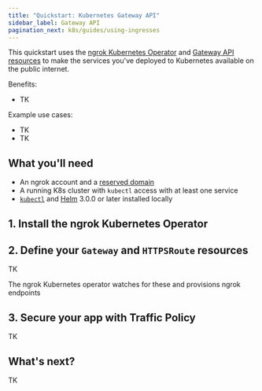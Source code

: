 ```yaml
---
title: "Quickstart: Kubernetes Gateway API"
sidebar_label: Gateway API
pagination_next: k8s/guides/using-ingresses
---
```




This quickstart uses the [ngrok Kubernetes Operator](/docs/k8s) and [Gateway API
resources](https://gateway-api.sigs.k8s.io/) to make the services you've
deployed to Kubernetes available on the public internet.

Benefits:

- TK

Example use cases:

- TK
- TK

## What you'll need

- An ngrok account and a [reserved domain](https://dashboard.ngrok.com/domains)
- A running K8s cluster with `kubectl` access with at least one service
- [`kubectl`](https://kubernetes.io/docs/reference/kubectl/) and
  [Helm](https://helm.sh/docs/intro/install/) 3.0.0 or later installed locally

## 1. Install the ngrok Kubernetes Operator

<K8sSetup />
<K8sGWAPI />
<K8sInstall />

## 2. Define your `Gateway` and `HTTPSRoute` resources

TK

The ngrok Kubernetes operator watches for these and provisions ngrok endpoints

## 3. Secure your app with Traffic Policy

TK

## What's next?

TK
